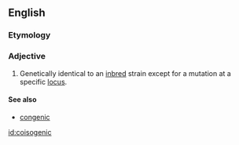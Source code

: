==English==

===Etymology===
{{prefix|co|isogenic|lang=en}}

===Adjective===
{{en-adj|-}}

# {{label|en|genetics}} Genetically identical to an [[inbred]] strain except for a mutation at a specific [[locus]].

====See also====
* [[congenic]]

[[id:coisogenic]]